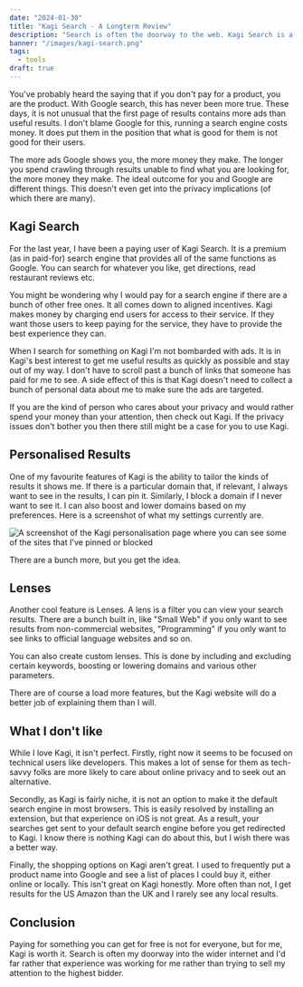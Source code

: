 ```yaml
---
date: "2024-01-30"
title: "Kagi Search - A Longterm Review"
description: "Search is often the doorway to the web. Kagi Search is a new search engine that is privacy focused that I've been using for the past year. Here's my review."
banner: "/images/kagi-search.png"
tags:
  - tools
draft: true
---
```


You've probably heard the saying that if you don't pay for a product, you are the product. With Google search, this has never been more true. These days, it is not unusual that the first page of results contains more ads than useful results. I don't blame Google for this, running a search engine costs money. It does put them in the position that what is good for them is not good for their users.

The more ads Google shows you, the more money they make. The longer you spend crawling through results unable to find what you are looking for, the more money they make. The ideal outcome for you and Google are different things. This doesn't even get into the privacy implications (of which there are many).

## Kagi Search

For the last year, I have been a paying user of Kagi Search. It is a premium (as in paid-for) search engine that provides all of the same functions as Google. You can search for whatever you like, get directions, read restaurant reviews etc.

You might be wondering why I would pay for a search engine if there are a bunch of other free ones. It all comes down to aligned incentives. Kagi makes money by charging end users for access to their service. If they want those users to keep paying for the service, they have to provide the best experience they can.

When I search for something on Kagi I'm not bombarded with ads. It is in Kagi's best interest to get me useful results as quickly as possible and stay out of my way. I don't have to scroll past a bunch of links that someone has paid for me to see. A side effect of this is that Kagi doesn't need to collect a bunch of personal data about me to make sure the ads are targeted.

If you are the kind of person who cares about your privacy and would rather spend your money than your attention, then check out Kagi. If the privacy issues don't bother you then there still might be a case for you to use Kagi.

## Personalised Results

One of my favourite features of Kagi is the ability to tailor the kinds of results it shows me. If there is a particular domain that, if relevant, I always want to see in the results, I can pin it. Similarly, I block a domain if I never want to see it. I can also boost and lower domains based on my preferences. Here is a screenshot of what my settings currently are.

![A screenshot of the Kagi personalisation page where you can see some of the sites that I've pinned or blocked](/images/kagi-personalisation.png)

There are a bunch more, but you get the idea.

## Lenses

Another cool feature is Lenses. A lens is a filter you can view your search results. There are a bunch built in, like "Small Web" if you only want to see results from non-commercial websites, "Programming" if you only want to see links to official language websites and so on.

You can also create custom lenses. This is done by including and excluding certain keywords, boosting or lowering domains and various other parameters.

There are of course a load more features, but the Kagi website will do a better job of explaining them than I will.

## What I don't like

While I love Kagi, it isn't perfect. Firstly, right now it seems to be focused on technical users like developers. This makes a lot of sense for them as tech-savvy folks are more likely to care about online privacy and to seek out an alternative.

Secondly, as Kagi is fairly niche, it is not an option to make it the default search engine in most browsers. This is easily resolved by installing an extension, but that experience on iOS is not great. As a result, your searches get sent to your default search engine before you get redirected to Kagi. I know there is nothing Kagi can do about this, but I wish there was a better way.

Finally, the shopping options on Kagi aren't great. I used to frequently put a product name into Google and see a list of places I could buy it, either online or locally. This isn't great on Kagi honestly. More often than not, I get results for the US Amazon than the UK and I rarely see any local results.

## Conclusion

Paying for something you can get for free is not for everyone, but for me, Kagi is worth it. Search is often my doorway into the wider internet and I'd far rather that experience was working for me rather than trying to sell my attention to the highest bidder.
